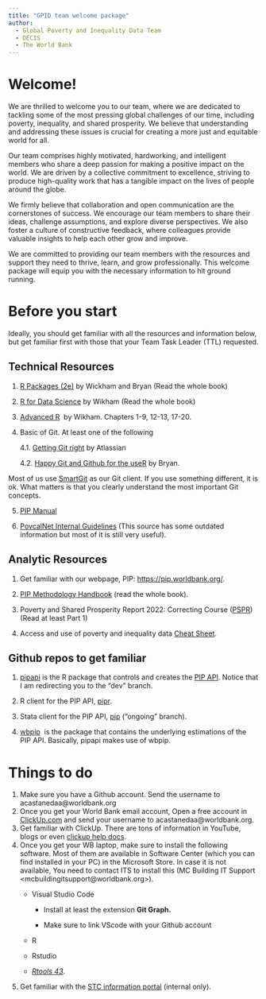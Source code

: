 ```yaml
---
title: "GPID team welcome package"
author: 
  - Global Poverty and Inequality Data Team
  - DECIS
  - The World Bank
---
```


# Welcome!

We are thrilled to welcome you to our team, where we are dedicated to tackling some of the most pressing global challenges of our time, including poverty, inequality, and shared prosperity. We believe that understanding and addressing these issues is crucial for creating a more just and equitable world for all.

Our team comprises highly motivated, hardworking, and intelligent members who share a deep passion for making a positive impact on the world. We are driven by a collective commitment to excellence, striving to produce high-quality work that has a tangible impact on the lives of people around the globe.

We firmly believe that collaboration and open communication are the cornerstones of success. We encourage our team members to share their ideas, challenge assumptions, and explore diverse perspectives. We also foster a culture of constructive feedback, where colleagues provide valuable insights to help each other grow and improve.

We are committed to providing our team members with the resources and support they need to thrive, learn, and grow professionally. This welcome package will equip you with the necessary information to hit ground running.

# Before you start

Ideally, you should get familiar with all the resources and information below, but get familiar first with those that your Team Task Leader (TTL) requested.

## Technical Resources

1.  [R Packages (2e)](https://r-pkgs.org/) by Wickham and Bryan (Read the whole book)

2.  [R for Data Science](https://r4ds.hadley.nz/) by Wikham (Read the whole book)

3.  [Advanced R](https://adv-r.hadley.nz/)  by Wikham. Chapters 1-9, 12-13, 17-20.

4.  Basic of Git. At least one of the following

    4.1. [Getting Git right](https://www.atlassian.com/git) by Atlassian

    4.2. [Happy Git and Github for the useR](https://happygitwithr.com/) by Bryan.

Most of us use [SmartGit](https://www.syntevo.com/smartgit/) as our Git client. If you use something different, it is ok. What matters is that you clearly understand the most important Git concepts.

5.  [PIP Manual](https://pip-technical-team.github.io/PIPmanual/)

6.  [PovcalNet Internal Guidelines](https://povcalnet-team.github.io/Povcalnet_internal_guidelines/) (This source has some outdated information but most of it is still very useful).

## Analytic Resources

1.  Get familiar with our webpage, PIP: <https://pip.worldbank.org/>.

2.  [PIP Methodology Handbook](https://datanalytics.worldbank.org/PIP-Methodology/) (read the whole book).

3.  Poverty and Shared Prosperity Report 2022: Correcting Course ([PSPR](https://www.worldbank.org/en/publication/poverty-and-shared-prosperity)) (Read at least Part 1)

4.  Access and use of poverty and inequality data [Cheat Sheet](https://worldbankgroup.sharepoint.com/:b:/r/sites/WBPoverty/SiteAssets/SitePages/D4G%20Overview-1652382371342/Cheat-Sheet-Internal.pdf?csf=1&web=1&e=W6z90C).

## Github repos to get familiar

1.  [pipapi](https://github.com/PIP-Technical-Team/pipapi/tree/dev) is the R package that controls and creates the [PIP API](https://pip.worldbank.org/api). Notice that I am redirecting you to the "dev" branch.

2.  R client for the PIP API, [pipr](https://github.com/worldbank/pipr).

3.  Stata client for the PIP API, [pip](https://github.com/worldbank/pip/tree/ongoing) ("ongoing" branch).

4.  [wbpip](https://github.com/PIP-Technical-Team/wbpip)  is the package that contains the underlying estimations of the PIP API. Basically, pipapi makes use of wbpip.

# Things to do

1.  Make sure you have a Github account. Send the username to acastanedaa\@worldbank.org
2.  Once you get your World Bank email account, Open a free account in [ClickUp.com](https://clickup.com/) and send your username to acastanedaa\@worldbank.org.
3.  Get familiar with ClickUp. There are tons of information in YouTube, blogs or even [clickup help docs](https://help.clickup.com/hc/en-us).
4.  Once you get your WB laptop, make sure to install the following software. Most of them are available in Software Center (which you can find installed in your PC) in the Microsoft Store. In case it is not available, You need to contact ITS to install this (MC Building IT Support \<mcbuildingitsupport\@worldbank.org\>).
    -   Visual Studio Code

        -   Install at least the extension **Git Graph.**

        -   Make sure to link VScode with your Github account

    -   R

    -   Rstudio

    -   [*Rtools 43*](https://cran.r-project.org/bin/windows/Rtools/rtools43/rtools.html).
5.  Get familiar with the [STC information portal](https://worldbankgroup.sharepoint.com/:u:/r/sites/myhr/SitePages/PublishingPages/ST-Information-Portal-03302020-172202.aspx?csf=1&web=1&e=Cv1bFZ) (internal only).

